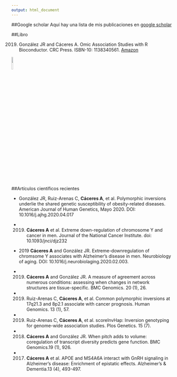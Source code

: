 ```yaml
---
output: html_document
---
```


##Google scholar
Aquí hay una lista de mis publicaciones en [google scholar](https://scholar.google.es/citations?user=s1D-6WAAAAAJ&hl=es)

##Libro

2019. González JR and Cáceres A. Omic Association Studies with R Bioconductor. CRC Press. ISBN-10: 1138340561. [Amazon](https://www.amazon.es/Omic-Association-Studies-R-Bioconductor/dp/1138340561) 


<img src="images/libro.jpg" style="width:10%" url="https://www.amazon.es/Omic-Association-Studies-R-Bioconductor/dp/1138340561">


##Artículos científicos recientes

- González JR, Ruiz-Arenas C, **Cáceres A**, et al. Polymorphic inversions underlie the shared genetic susceptibility of obesity-related diseases. American Journal of Human Genetics, Mayo 2020. DOI: 10.1016/j.ajhg.2020.04.017

- 2019. **Cáceres A** et al. Extreme down-regulation of chromosome Y and cancer in men. Journal of the National Cancer Institute. doi: 10.1093/jnci/djz232

- 2019 **Cáceres A** and González JR. Extreme-downregulation of chromsome Y associates with Alzheimer’s disease in men. Neurobiology of aging. DOI: 10.1016/j.neurobiolaging.2020.02.003. 

- 2019. **Cáceres A** and González JR. A measure of agreement across numerous conditions: assessing when changes in network structures are tissue-specific. BMC Genomics. 20 (1), 26.

- 2019. Ruiz-Arenas C, **Cáceres A**, et al. Common polymorphic inversions at 17q21.3 and 8p2.1 associate with cancer prognosis. Human Genomics. 13 (1), 57.	

- 2019. Ruiz-Arenas C, **Cáceres A**, et al. scoreInvHap: Inversion genotyping for genome-wide association studies. Plos Genetics. 15 (7).

- 2018. **Cáceres A** and González JR. When pitch adds to volume: coregulation of transcript diversity predicts gene function. BMC Genomics.19 (1), 926.

- 2017. **Cáceres A** et al. APOE and MS4A6A interact with GnRH signaling in Alzheimer's disease: Enrichment of epistatic effects. Alzheimer's & Dementia.13 (4), 493-497. 
